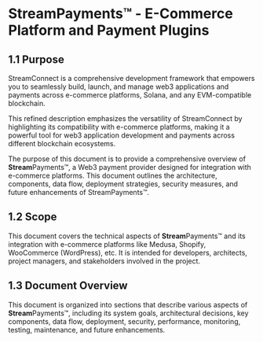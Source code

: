 # **Stream**Payments™ - E-Commerce Platform and Payment Plugins


## 1.1 Purpose

StreamConnect is a comprehensive development framework that empowers you to seamlessly build, launch, and manage web3 applications and payments across e-commerce platforms, Solana, and any EVM-compatible blockchain.

This refined description emphasizes the versatility of StreamConnect by highlighting its compatibility with e-commerce platforms, making it a powerful tool for web3 application development and payments across different blockchain ecosystems.

The purpose of this document is to provide a comprehensive overview of **Stream**Payments™, a Web3 payment provider designed for integration with e-commerce platforms. This document outlines the architecture, components, data flow, deployment strategies, security measures, and future enhancements of StreamPayments™.

## 1.2 Scope

This document covers the technical aspects of **Stream**Payments™ and its integration with e-commerce platforms like Medusa, Shopify, WooCommerce (WordPress), etc. It is intended for developers, architects, project managers, and stakeholders involved in the project.

## 1.3 Document Overview

This document is organized into sections that describe various aspects of **Stream**Payments™, including its system goals, architectural decisions, key components, data flow, deployment, security, performance, monitoring, testing, maintenance, and future enhancements.
